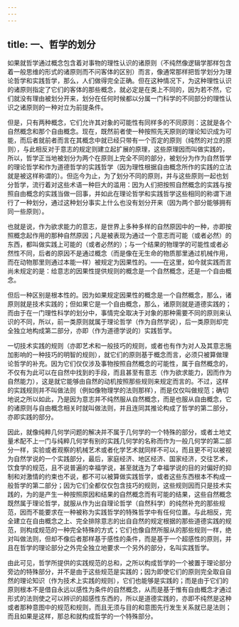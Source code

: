 ```yaml
---
---
---
```

title: 一、哲学的划分
---




如果就哲学通过概念包含着对事物的理性认识的诸原则（不纯然像逻辑学那样包含着一般思维的形式的诸原则而不问客体的区别）而言，像通常那样把哲学划分为理论哲学和实践哲学，那么，人们做得完全正确。但在这种情况下，为这种理性认识的诸原则指定了它们的客体的那些概念，就必定是在类上不同的，因为若不然，它们就没有理由被划分开来，划分在任何时候都以分属一门科学的不同部分的理性认识之诸原则的一种对立为前提条件。

但是，只有两种概念，它们允许其对象的可能性有同样多的不同原则：这就是各个自然概念和那个自由概念。现在，既然前者使一种按照先天原则的理论知识成为可能，而后者就前者而言在其概念中就已经只带有一个否定的原则（纯然的对立的原则），与此相反对于意志的规定则建立起扩展的原理，这些原理因而叫做实践的，所以，哲学正当地被划分为两个在原则上完全不同的部分，被划分为作为自然哲学的理论哲学和作为道德哲学的实践哲学（因为理性根据自由概念所作的实践的立法就是被这样称谓的）。但迄今为止，为了划分不同的原则，并与这些原则一起也划分哲学，流行着对这些术语一种巨大的滥用：因为人们把按照自然概念的实践与按照自由概念的实践当做一回事，并如此在理论哲学和实践哲学这些相同的称谓下进行了一种划分，通过这种划分事实上什么也没有划分开来（因为两个部分能够拥有同一些原则）。

也就是说，作为欲求能力的意志，是世界上多种多样的自然原因中的一种，亦即按照概念起作用的那种自然原因；凡是被表现为通过一个意志而可能（或者必然）的东西，都叫做实践上可能的（或者必然的）；与一个结果的物理学的可能性或者必然性不同，后者的原因不是通过概念（而是像在无生命的物质那里通过机械作用，而在动物那里则通过本能一样）被规定为因果性的。——在这里，如今就实践而言尚未规定的是：给意志的因果性提供规则的概念是一个自然概念，还是一个自由概念。

但后一种区别是根本性的。因为如果规定因果性的概念是一个自然概念，那么，诸原则就是技术实践的；但如果它是一个自由概念，那么，诸原则就是道德实践的；而由于在一门理性科学的划分中，事情完全取决于对象的那种需要不同的原则来认识的不同，所以，前一类原则就属于理论哲学（作为自然学说），后一类原则却完全独立地构成第二部分，亦即（作为道德学说的）实践哲学。

一切技术实践的规则（亦即艺术和一般技巧的规则，或者也有作为对人及其意志施加影响的一种技巧的明智的规则），就它们的原则基于概念而言，必须只被算做理论哲学的补充。因为它们仅仅涉及事物按照自然概念的可能性，属于自然概念的，不仅有为此可以在自然中找到的手段，而且甚至有意志（作为欲求能力，因而作为自然能力），这是就它能够由自然的动机按照那些规则来规定而言的。不过，这样的实践规则并不叫做法则（例如像物理学的法则那样），而是仅仅叫做规范；确切地说之所以如此，乃是因为意志并不纯然服从自然概念，而是也服从自由概念，它的诸原则与自由概念相关时就叫做法则，并且连同其推论构成了哲学的第二部分，亦即实践的部分。

因此，就像纯粹几何学问题的解决并不属于几何学的一个特殊的部分，或者土地丈量术配不上一门与纯粹几何学有别的实践几何学的名称而作为一般几何学的第二部分一样，实验或者观察的机械艺术或者化学艺术就同样不可以，而且更不可以被视为自然学说的一个实践部分，最后，家庭经济、地区经济、国家经济，交往艺术，饮食学的规范，且不说普遍的幸福学说，甚至就连为了幸福学说的目的对偏好的抑制和对激情的约束也不说，都不可以被算做实践哲学，或者这些东西根本不构成一般哲学的第二部分；因为它们全都仅仅包含技巧的规则，这些规则因而只是技术实践的，为的是产生一种按照原因和结果的自然概念而有可能的结果，这些自然概念既然属于理论哲学，就服从作为出自理论哲学（自然科学）的纯然补充的那些规范，因而不能要求在一种被称为实践哲学的特殊哲学中有任何位置。与此相反，完全建立在自由概念之上、完全排除意志的出自自然的规定根据的那些道德实践的规范，则构成规范的一种完全特殊的方式；它们也像自然所服从的那些规则一样，绝对叫做法则，但却不像后者那样基于感性的条件，而是基于一个超感性的原则，并且在哲学的理论部分之外完全独立地要求一个另外的部分，名叫实践哲学。

由此可见，哲学所提供的实践规范的总和，之所以构成哲学的一个被置于理论部分旁边的特殊部分，并不是由于这些规范是实践的；因为即使它们的原则完全取自自然的理论知识（作为技术上实践的规则），它们也能够是实践的；而是由于它们的原则根本不是借自永远以感性为条件的自然概念，从而是基于惟有自由概念才通过形式的法则使之可以辨识的超感性东西的，所以是道德实践的，亦即不纯然是这种或者那种意图中的规范和规则，而且无须与目的和意图先行发生关系就已是法则；而且如果是这样，那总和就构成哲学的一个特殊部分。